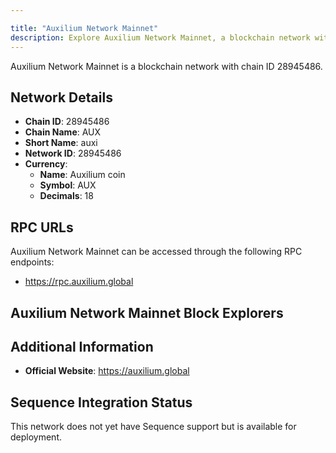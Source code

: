 ```yaml
---

title: "Auxilium Network Mainnet"
description: Explore Auxilium Network Mainnet, a blockchain network with chain ID 28945486. Learn about its native currency, Auxilium coin, and how to interact with the network.
---
```




Auxilium Network Mainnet is a blockchain network with chain ID 28945486.

## Network Details

- **Chain ID**: 28945486
- **Chain Name**: AUX
- **Short Name**: auxi
- **Network ID**: 28945486
- **Currency**: 
  - **Name**: Auxilium coin
  - **Symbol**: AUX
  - **Decimals**: 18

## RPC URLs

Auxilium Network Mainnet can be accessed through the following RPC endpoints:

- https://rpc.auxilium.global

## Auxilium Network Mainnet Block Explorers



## Additional Information

- **Official Website**: https://auxilium.global

## Sequence Integration Status

This network does not yet have Sequence support but is available for deployment.
